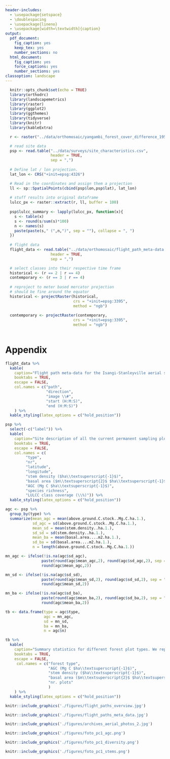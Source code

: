 ```yaml
---
header-includes:
  - \usepackage{setspace}
  - \doublespacing
  - \usepackage{lineno}
  - \usepackage[width=\textwidth]{caption}
output:
  pdf_document:
    fig_caption: yes
    keep_tex: yes
    number_sections: no
  html_document:
    fig_caption: yes
    force_captions: yes
    number_sections: yes
classoption: landscape
---
```


```r
  knitr::opts_chunk$set(echo = TRUE)
  library(orthodrc)
  library(landscapemetrics)
  library(raster)
  library(ggplot2)
  library(ggthemes)
  library(tidyverse)
  library(knitr)
  library(kableExtra)

  r <- raster("../data/orthomosaic/yangambi_forest_cover_difference_1958_2000.tif")

  # read site data
  psp <- read.table("../data/surveys/site_characteristics.csv",
                    header = TRUE,
                    sep = ",")
  
  # Define lat / lon projection.
  lat_lon <- CRS("+init=epsg:4326")

  # Read in the coordinates and assign them a projection
  ll <- sp::SpatialPoints(cbind(psp$lon,psp$lat), lat_lon)
  
  # stuff results into original dataframe
  lulcc_px <- raster::extract(r, ll, buffer = 100)
  
  psp$lulcc_summary <- lapply(lulcc_px, function(x){
    s <- table(x)
    s <- round(s/sum(s)*100)
    n <- names(s)
    paste(paste(s," (",n,")", sep = ""), collapse = ", ")
  })
  
  # flight data
  flight_data <- read.table("../data/orthomosaic/flight_path_meta-data.csv",
                    header = TRUE,
                    sep = ",")

  # select classes into their respective time frame
  historical <- (r == 2 | r == 4)
  contemporary <- (r == 3 | r == 4)
  
  # reproject to meter based mercator projection
  # should be fine around the equator
  historical <- projectRaster(historical,
                              crs = "+init=epsg:3395",
                              method = "ngb")
  
  contemporary <- projectRaster(contemporary,
                              crs = "+init=epsg:3395",
                              method = "ngb")
  
```

# Appendix

```r
flight_data %>%
  kable(
    caption="Flight path meta-data for the Isangi-Stanleyville aerial survey. Data provided consists of the flight path number, cardinal direction of the flight, the image numbers, and the duration of the flight provided by the start and end time of the acquisition. Data is sourced from Appendix Figure 2 and the sensor logs recorded in the margin of acquired images (see Figure 1 main manuscript).",
    booktabs = TRUE,
    escape = FALSE,
    col.names = c("path",
                  "direction",
                  "image \\#",
                  "start (H:M:S)",
                  "end (H:M:S)")
    ) %>%
  kable_styling(latex_options = c("hold_position"))
```

```r
psp %>%
  select(-c("label")) %>%
  kable(
    caption="Site description of all the current permanent sampling plots in the greater Yangambi region. We list the forest type, plot number, geographic location (in decimal degrees), stem density, basal area Above Ground Carbon (AGC), species richness and Land-Use and Land-Cover Change (LULCC) classes in a radius of 100m around each plot location.",
    booktabs = TRUE,
    escape = FALSE,
    col.names = c(
         "type",
         "nr",
         "latitude",
         "longitude",
         "stem density ($ha\\textsuperscript{-1}$)",
         "basal area ($m\\textsuperscript{2}$ $ha\\textsuperscript{-1}$)",
         "AGC (Mg C $ha\\textsuperscript{-1}$)",
         "species richness",
         "LULCC class coverage (\\%)")) %>%
  kable_styling(latex_options = c("hold_position"))
```

```r
agc <- psp %>%
  group_by(type) %>%
  summarize(mean_agc = mean(above.ground.C.stock..Mg.C.ha.1.),
            sd_agc = sd(above.ground.C.stock..Mg.C.ha.1.),
            mean_sd = mean(stem.density..ha.1.),
            sd_sd = sd(stem.density..ha.1.),
            mean_ba = mean(basal.area....m2.ha.1.),
            sd_ba = sd(basal.area....m2.ha.1.),
            n = length(above.ground.C.stock..Mg.C.ha.1.))

mn_agc <- ifelse(!is.na(agc$sd_agc),
                paste(round(agc$mean_agc,2), round(agc$sd_agc,2), sep = " $\\pm$ "),
                round(agc$mean_agc,2))

mn_sd <- ifelse(!is.na(agc$sd_sd),
                paste(round(agc$mean_sd,2), round(agc$sd_sd,2), sep = " $\\pm$ "),
                round(agc$mean_sd,2))

mn_ba <- ifelse(!is.na(agc$sd_ba),
                paste(round(agc$mean_ba,2), round(agc$sd_ba,2), sep = " $\\pm$ "),
                round(agc$mean_ba,2))

tb <- data.frame(type = agc$type,
                 agc = mn_agc,
                 sd = mn_sd,
                 ba = mn_ba,
                 n = agc$n)

tb %>%
  kable(
    caption="Summary statistics for different forest plot types. We report the mean and standard deviation for Above Ground Carbon (AGC), basal area, stem density values and number of plots (as mentioned in Appendix Table 1).",
    booktabs = TRUE,
    escape = FALSE,
     col.names = c("forest type",
                   "AGC (Mg C $ha\\textsuperscript{-1}$)",
                   "stem density ($ha\\textsuperscript{-1}$)",
                   "basal area ($m\\textsuperscript{2}$ $ha\\textsuperscript{-1}$)",
                   "nr. plots"
                   )
    ) %>%
  kable_styling(latex_options = c("hold_position"))
```

\pagebreak

```r
knitr::include_graphics('./figures/flight_paths_overview.jpg')
```

```r
knitr::include_graphics('./figures/flight_paths_meta_data.jpg')
```

```r
knitr::include_graphics('./figures/archives_aerial_photos_2.jpg')
```

```r
knitr::include_graphics('./figures/foto_pc1_agc.png')
```

```r
knitr::include_graphics('./figures/foto_pc1_diversity.png')
```

```r
knitr::include_graphics('./figures/foto_pc1_stems.png')
```

